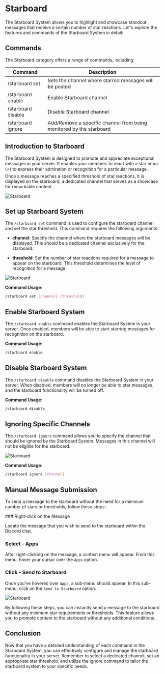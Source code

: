 
# Starboard

The Starboard System allows you to highlight and showcase standout messages that receive a certain number of star reactions. Let's explore the features and commands of the Starboard System in detail:

## Commands

The Starboard category offers a range of commands, including:

| Command            | Description                                                         |
| ------------------ | ------------------------------------------------------------------- |
| /starboard set     | Sets the channel where starred messages will be posted              |
| /starboard enable  | Enable Starboard channel                                            |
| /starboard disable | Disable Starboard channel                                           |
| /starboard ignore  | Add/Remove a specific channel from being monitored by the starboard |

## Introduction to Starboard

The Starboard System is designed to promote and appreciate exceptional messages in your server. It enables your members to react with a star emoji (⭐) to express their admiration or recognition for a particular message. Once a message reaches a specified threshold of star reactions, it is displayed on the starboard, a dedicated channel that serves as a showcase for remarkable content.

![Starboard](./img/starboard.png)

## Set up Starboard System

The `/starboard set` command is used to configure the starboard channel and set the star threshold. This command requires the following arguments:

- **channel**: Specify the channel where the starboard messages will be displayed. This should be a dedicated channel exclusively for the starboard.

- **threshold**: Set the number of star reactions required for a message to appear on the starboard. This threshold determines the level of recognition for a message.

![Starboard](./img/starboard-set.png)

**Command Usage:**

```bash
/starboard set [channel] [threshold]
```

## Enable Starboard System

The `/starboard enable` command enables the Starboard System in your server. Once enabled, members will be able to start starring messages for recognition on the starboard.

**Command Usage:**

```bash
/starboard enable
```

## Disable Starboard System

The `/starboard disable` command disables the Starboard System in your server. When disabled, members will no longer be able to star messages, and the starboard functionality will be turned off.

**Command Usage:**

```bash
/starboard disable
```

## Ignoring Specific Channels

The `/starboard ignore` command allows you to specify the channel that should be ignored by the Starboard System. Messages in this channel will not be eligible for the starboard.

![Starboard](./img/starboard-ignore.png)

**Command Usage:**

```bash
/starboard ignore [channel]
```

## Manual Message Submission

To send a message to the starboard without the need for a minimum number of stars or thresholds, follow these steps:

<Steps>
### Right-click on the Message

Locate the message that you wish to send to the starboard within the Discord chat.

### Select - Apps

After right-clicking on the message, a context menu will appear. From this menu, hover your cursor over the `Apps` option.

### Click - Send to Starboard

Once you've hovered over `Apps`, a sub-menu should appear. In this sub-menu, click on the `Send to Starboard` option.
</Steps>

![Starboard](./img/starboard-manual.png)

By following these steps, you can instantly send a message to the starboard without any minimum star requirements or thresholds. This feature allows you to promote content to the starboard without any additional conditions.

## <span className="txp">Conclusion</span>

Now that you have a detailed understanding of each command in the Starboard System, you can effectively configure and manage the starboard functionality in your server. Remember to select a dedicated channel, set an appropriate star threshold, and utilize the ignore command to tailor the starboard system to your specific needs.